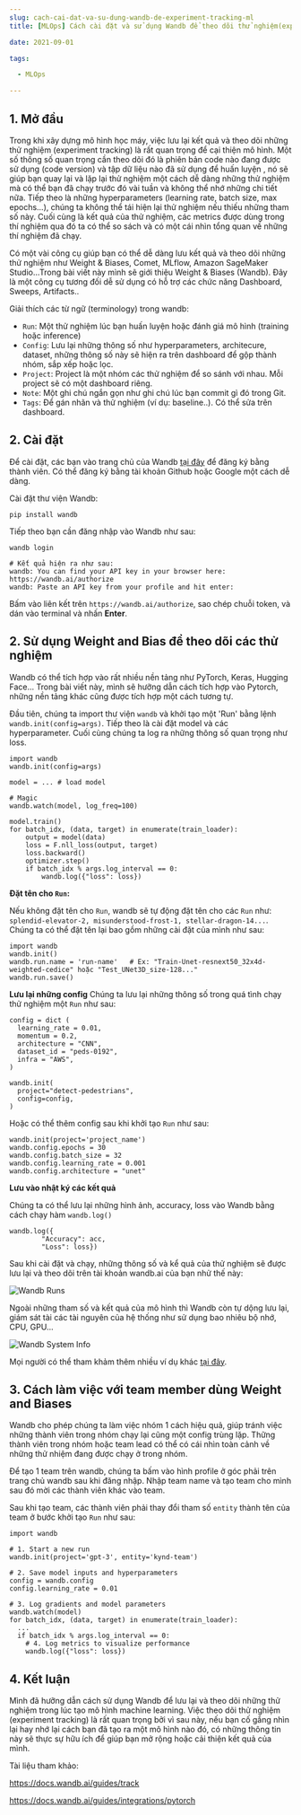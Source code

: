 ```yaml
--- 
slug: cach-cai-dat-va-su-dung-wandb-de-experiment-tracking-ml
title: [MLOps] Cách cài đặt và sử dụng Wandb để theo dõi thử nghiệm(experiment tracking) trong Machine Learning 

date: 2021-09-01 

tags: 

  - MLOps 

--- 
```


## 1. Mở đầu

Trong khi xây dựng mô hình học máy, việc lưu lại kết quả và theo dõi những thử nghiệm (experiment tracking) là rất quan trọng để cại thiện mô hình. Một số thông số quan trọng cần theo dõi đó là phiên bản code nào đang được sử dụng (code version) và tập dữ liệu nào đã sử dụng để huấn luyện , nó sẽ giúp bạn quay lại và lặp lại thử nghiệm một cách dễ dàng những thử nghiệm mà có thể bạn đã chạy trước đó vài tuần và không thể nhớ những chi tiết nữa. Tiếp theo là những hyperparameters (learning rate, batch size, max epochs...), chúng ta không thể tái hiện lại thử nghiệm nếu thiếu những tham số này. Cuối cùng là kết quả của thử nghiệm, các metrics được dùng trong thí nghiệm qua đó ta có thể so sách và có một cái nhìn tổng quan về những thí nghiệm đã chạy.

Có một vài công cụ giúp bạn có thể dễ dàng lưu kết quả và theo dõi những thử nghiệm như Weight & Biases, Comet, MLflow, Amazon SageMaker Studio...Trong bài viết này mình sẽ giới thiệu Weight & Biases (Wandb). Đây là một công cụ tương đối dễ sử dụng có hỗ trợ các chức năng Dashboard, Sweeps, Artifacts..

Giải thích các từ ngữ (terminology) trong wandb:
* `Run`: Một thử nghiệm lúc bạn huấn luyện hoặc đánh giá mô hình (training hoặc inference)
* `Config`: Lưu lại những thông số như hyperparameters, architecure, dataset, những thông số này sẽ hiện ra trên dashboard để gộp thành nhóm, sắp xếp hoặc lọc. 
* `Project`: Project là một nhóm các thử nghiệm để so sánh với nhau. Mỗi project sẽ có một dashboard riêng.
* `Note`: Một ghi chú ngắn gọn như ghi chú lúc bạn commit gì đó trong Git.
* `Tags`: Để gán nhãn và thử nghiệm (ví dụ: baseline..). Có thể sửa trên dashboard.

## 2. Cài đặt
Để cài đặt, các bạn vào trang chủ của Wandb [tại đây](https://wandb.ai/site) để đăng ký bằng thành viên. Có thể đăng ký bằng tài khoản Github hoặc Google một cách dễ dàng.

Cài đặt thư viện Wandb:
```
pip install wandb
```

Tiếp theo bạn cần đăng nhập vào Wandb như sau:
```
wandb login

# Kết quả hiện ra như sau:
wandb: You can find your API key in your browser here: https://wandb.ai/authorize
wandb: Paste an API key from your profile and hit enter:
```

Bấm vào liên kết trên  `https://wandb.ai/authorize`, sao chép chuỗi token, và dán vào terminal và nhấn **Enter**. 

## 2. Sử dụng Weight and Bias để theo dõi các thử nghiệm

Wandb có thể tích hợp vào rất nhiều nền tảng như PyTorch, Keras, Hugging Face... Trong bài viết này, mình sẽ hưỡng dẫn cách tích hợp vào Pytorch, những nền tảng khác cũng được tích hợp một cách tương tự.

Đầu tiên, chúng ta import thư viện `wandb` và khởi tạo một 'Run' bằng lệnh `wandb.init(config=args)`.
Tiếp theo là cài đặt model và các hyperparameter. 
Cuối cùng chúng ta log ra những thông số quan trọng như loss.

```
import wandb
wandb.init(config=args)

model = ... # load model 

# Magic
wandb.watch(model, log_freq=100)

model.train()
for batch_idx, (data, target) in enumerate(train_loader):
    output = model(data)
    loss = F.nll_loss(output, target)
    loss.backward()
    optimizer.step()
    if batch_idx % args.log_interval == 0:
        wandb.log({"loss": loss})
```

**Đặt tên cho  `Run`:**

Nếu không đặt tên cho `Run`, wandb sẽ tự động đặt tên cho các `Run` như: `splendid-elevator-2, misunderstood-frost-1, stellar-dragon-14...`. Chúng ta có thể đặt tên lại bao gồm những cài đặt của mình như sau:

```
import wandb
wandb.init()
wandb.run.name = 'run-name'   # Ex: "Train-Unet-resnext50_32x4d-weighted-cedice" hoặc "Test_UNet3D_size-128..."
wandb.run.save()
```

**Lưu lại những config**
Chúng ta lưu lại những thông số trong quá tình chạy thử nghiệm một `Run` như sau:

```
config = dict (
  learning_rate = 0.01,
  momentum = 0.2,
  architecture = "CNN",
  dataset_id = "peds-0192",
  infra = "AWS",
)

wandb.init(
  project="detect-pedestrians",
  config=config,
)
```

Hoặc có thể thêm config sau khi khởi tạo `Run` như sau:
```
wandb.init(project='project_name')
wandb.config.epochs = 30
wandb.config.batch_size = 32
wandb.config.learning_rate = 0.001
wandb.config.architecture = "unet"
```


**Lưu vào nhật ký các kết quả**

Chúng ta có thể lưu lại những hình ảnh, accuracy, loss vào Wandb bằng cách chạy hàm `wandb.log()`

```
wandb.log({
        "Accuracy": acc,
        "Loss": loss})
```

Sau khi cài đặt và chạy, những thông số và kể quả của thử nghiệm sẽ được lưu lại và theo dõi trên tài khoản wandb.ai của bạn nhử thế này: 

![Wandb Runs](./wandb_2.png)


Ngoài những tham số và kết quả của mô hình thì Wandb còn tự dộng lưu lại, giám sát tài các tài nguyên của hệ thống như sử dụng bao nhiêu bộ nhớ, CPU, GPU...

![Wandb System Info](./wandb_3.png)


Mọi người có thể tham khảm thêm nhiều ví dụ khác [tại đây](https://github.com/wandb/examples).

## 3. Cách làm việc với team member dùng Weight and Biases
Wandb cho phép chúng ta làm việc nhóm 1 cách hiệu quả, giúp tránh việc những thành viên trong nhóm chạy lại cũng một config trùng lặp. Thững thành viên trong nhóm hoặc team lead có thể có cái nhìn toàn cảnh về những thử nhiệm đang được chạy ở trong nhóm.

Để tạo 1 team trên wandb, chúng ta bấm vào hình profile ở góc phải trên trang chủ wandb sau khi đăng nhập. Nhập team name và tạo team cho mình sau đó mời các thành viên khác vào team. 

Sau khi tạo team, các thành viên phải thay đổi tham số `entity` thành tên của team ở bước khởi tạo `Run` như sau: 

```{4}
import wandb

# 1. Start a new run
wandb.init(project='gpt-3', entity='kynd-team')

# 2. Save model inputs and hyperparameters
config = wandb.config
config.learning_rate = 0.01

# 3. Log gradients and model parameters
wandb.watch(model)
for batch_idx, (data, target) in enumerate(train_loader):
  ...
  if batch_idx % args.log_interval == 0:
    # 4. Log metrics to visualize performance
    wandb.log({"loss": loss})
```


## 4. Kết luận

Mình đã hưỡng dẫn cách sử dụng Wandb để lưu lại và theo dõi những thử nghiệm trong lúc tạo mô hình machine learning. Việc theo dõi thử nghiệm (experiment tracking) là rất quan trọng bởi vì sau này, nếu bạn cố gắng nhìn lại hay nhớ lại cách bạn đã tạo ra một mô hình nào đó, có những thông tin này sẽ thực sự hữu ích để giúp bạn mở rộng hoặc cải thiện kết quả của mình.


Tài liệu tham khảo: 

https://docs.wandb.ai/guides/track


https://docs.wandb.ai/guides/integrations/pytorch


